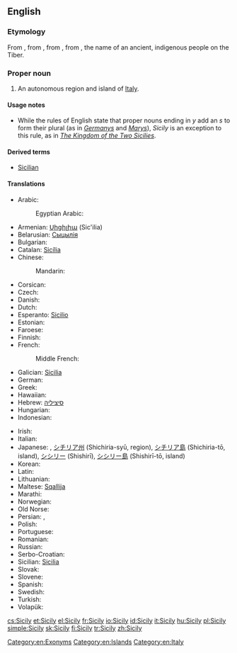 ==English==

===Etymology===
From {{etyl|it|en}} {{term|Sicilia|lang=it}}, from {{etyl|la|en}} {{term|Sicilia||lang=la}}, from {{etyl|grc|en}} {{term|Σικελία||tr=Sikelia|lang=grc|sc=polytonic}}, from {{term|Σίκελος||{{w|Sicels}}|tr=Sikelos|lang=grc}}, the name of an ancient, indigenous people on the Tiber.

===Proper noun===
{{wikipedia}}
{{en-proper noun|Sicilies}} {{qualifier|see Usage notes below}}

# An autonomous region and island of [[Italy]].

====Usage notes====
* While the rules of English state that proper nouns ending in ''y'' add an ''s'' to form their plural (as in ''[[Germany]]s'' and ''[[Mary]]s''), ''Sicily'' is an exception to this rule, as in ''[[w:Kingdom of the Two Sicilies|The Kingdom of the Two Sicilies]]''.

====Derived terms====
* [[Sicilian]]

====Translations====
{{trans-top|island}}
* Arabic: {{t-|ar|صقلية|f|tr=Siqilya}}
*: Egyptian Arabic:  {{tø|arz|سيسيليا|f|tr=sisilia|sc=Arab}}
* Armenian: [[Սիցիլիա]] (Sic'ilia)
* Belarusian: [[Сыцылія]]
* Bulgarian: {{t-|bg|Сицилия}}
* Catalan: [[Sicília]]
* Chinese:
*: Mandarin: {{t|cmn|西西里|tr=Xixīlǐ|sc=Hani}}
* Corsican: {{t-|co|Sicilia}}
* Czech: {{t+|cs|Sicílie|f}}
* Danish: {{t-|da|Sicilien}}
* Dutch: {{t+|nl|Sicilië|n}}
* Esperanto: [[Sicilio]]
* Estonian: {{t-|et|Sitsiilia}}
* Faroese: {{t-|fo|Sikiloy|f}}
* Finnish: {{t+|fi|Sisilia}}
* French: {{t+|fr|Sicile|f}}
*: Middle French: {{tø|frm|Sycile|f}}
* Galician: [[Sicilia#Galician|Sicilia]]
* German: {{t+|de|Sizilien}}
* Greek: {{t+|el|Σικελία|f|tr=Sikelía|sc=Grek}}
* Hawaiian: {{tø|haw|Kikilia}}
* Hebrew: [[סיציליה]]
* Hungarian: {{t+|hu|Szicília}}
* Indonesian: {{t-|id|Sisilia}}
{{trans-mid}}
* Irish: {{t-|ga|Sicil|f|alt=An tSicil}}
* Italian: {{t+|it|Sicilia|f}}
* Japanese: {{t-|ja|シチリア|tr=Shichiria}}, [[シチリア州]] (Shichiria-syū, region), [[シチリア島]] (Shichiria-tō, island), [[シシリー]] (Shishirī), [[シシリー島]] (Shishirī-tō, island)
* Korean: {{t-|ko|시실리|tr=Sisilli}}
* Latin: {{t-|la|Sicilia|f}}
* Lithuanian: {{t-|lt|Sicilija}}
* Maltese: [[Sqallija]]
* Marathi: {{t-|mr|सिसिली|tr=sisilī|sc=Deva}}
* Norwegian: {{t-|no|Sicilia}}
* Old Norse: {{tø|non|Sikiley|f}}
* Persian: {{t+|fa|سیسیل|tr=Sisil|sc=fa-Arab}}, {{t-|fa|صقلیه|tr=Seqliye|sc=fa-Arab}}
* Polish: {{t+|pl|Sycylia}}
* Portuguese: {{t-|pt|Sicília}}
* Romanian: {{t-|ro|Sicilia}}
* Russian: {{t+|ru|Сицилия|f|tr=Sicílija}}
* Serbo-Croatian: {{t-|sh|Сицилија|sc=Cyrl}}
* Sicilian: [[Sicilia#Sicilian|Sicilia]] {{f}}
* Slovak: {{t-|sk|Sicília|f}}
* Slovene: {{t+|sl|Sicílija|f}}
* Spanish: {{t+|es|Sicilia|f}}
* Swedish: {{t-|sv|Sicilien}}
* Turkish: {{t+|tr|Sicilya}}
* Volapük: {{t+|vo|Sikileän}}
{{trans-bottom}}

[[Category:en:Exonyms]]
[[Category:en:Islands]]
[[Category:en:Italy]]

[[cs:Sicily]]
[[et:Sicily]]
[[el:Sicily]]
[[fr:Sicily]]
[[io:Sicily]]
[[id:Sicily]]
[[it:Sicily]]
[[hu:Sicily]]
[[pl:Sicily]]
[[simple:Sicily]]
[[sk:Sicily]]
[[fi:Sicily]]
[[tr:Sicily]]
[[zh:Sicily]]